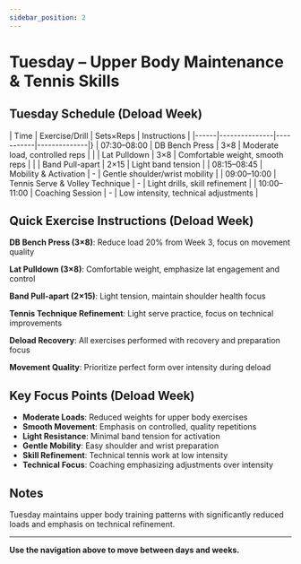 ```yaml
---
sidebar_position: 2
---
```



<WorkoutNav weekNumber={4} />

# Tuesday – Upper Body Maintenance & Tennis Skills

## Tuesday Schedule (Deload Week)

| Time | Exercise/Drill | Sets×Reps | Instructions |
|------|---------------|-----------|--------------|}
| 07:30–08:00 | DB Bench Press | 3×8 | Moderate load, controlled reps |
| | Lat Pulldown | 3×8 | Comfortable weight, smooth reps |
| | Band Pull-apart | 2×15 | Light band tension |
| 08:15–08:45 | Mobility & Activation | - | Gentle shoulder/wrist mobility |
| 09:00–10:00 | Tennis Serve & Volley Technique | - | Light drills, skill refinement |
| 10:00–11:00 | Coaching Session | - | Low intensity, technical adjustments |

## Quick Exercise Instructions (Deload Week)

**DB Bench Press (3×8)**: Reduce load 20% from Week 3, focus on movement quality

**Lat Pulldown (3×8)**: Comfortable weight, emphasize lat engagement and control

**Band Pull-apart (2×15)**: Light tension, maintain shoulder health focus

**Tennis Technique Refinement**: Light serve practice, focus on technical improvements

**Deload Recovery**: All exercises performed with recovery and preparation focus

**Movement Quality**: Prioritize perfect form over intensity during deload

## Key Focus Points (Deload Week)

- **Moderate Loads**: Reduced weights for upper body exercises
- **Smooth Movement**: Emphasis on controlled, quality repetitions
- **Light Resistance**: Minimal band tension for activation
- **Gentle Mobility**: Easy shoulder and wrist preparation
- **Skill Refinement**: Technical tennis work at low intensity
- **Technical Focus**: Coaching emphasizing adjustments over intensity

## Notes

Tuesday maintains upper body training patterns with significantly reduced loads and emphasis on technical refinement.

---

**Use the navigation above to move between days and weeks.**

